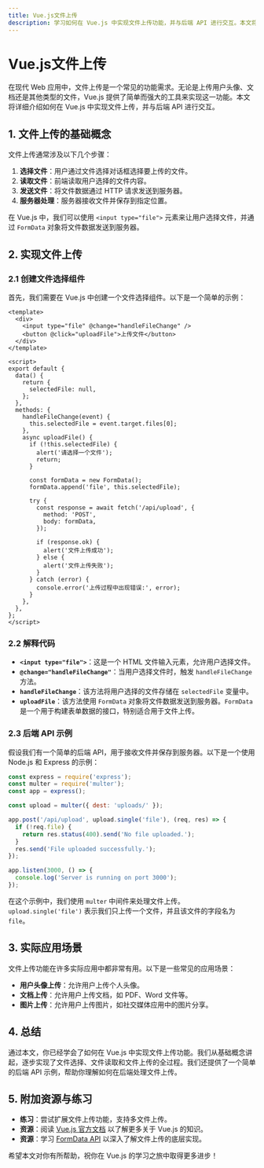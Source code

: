 ```yaml
---
title: Vue.js文件上传
description: 学习如何在 Vue.js 中实现文件上传功能，并与后端 API 进行交互。本文将从基础概念讲起，逐步引导你完成文件上传的实现。
---
```


# Vue.js文件上传

在现代 Web 应用中，文件上传是一个常见的功能需求。无论是上传用户头像、文档还是其他类型的文件，Vue.js 提供了简单而强大的工具来实现这一功能。本文将详细介绍如何在 Vue.js 中实现文件上传，并与后端 API 进行交互。

## 1. 文件上传的基础概念

文件上传通常涉及以下几个步骤：

1. **选择文件**：用户通过文件选择对话框选择要上传的文件。
2. **读取文件**：前端读取用户选择的文件内容。
3. **发送文件**：将文件数据通过 HTTP 请求发送到服务器。
4. **服务器处理**：服务器接收文件并保存到指定位置。

在 Vue.js 中，我们可以使用 `<input type="file">` 元素来让用户选择文件，并通过 `FormData` 对象将文件数据发送到服务器。

## 2. 实现文件上传

### 2.1 创建文件选择组件

首先，我们需要在 Vue.js 中创建一个文件选择组件。以下是一个简单的示例：

```vue
<template>
  <div>
    <input type="file" @change="handleFileChange" />
    <button @click="uploadFile">上传文件</button>
  </div>
</template>

<script>
export default {
  data() {
    return {
      selectedFile: null,
    };
  },
  methods: {
    handleFileChange(event) {
      this.selectedFile = event.target.files[0];
    },
    async uploadFile() {
      if (!this.selectedFile) {
        alert('请选择一个文件');
        return;
      }

      const formData = new FormData();
      formData.append('file', this.selectedFile);

      try {
        const response = await fetch('/api/upload', {
          method: 'POST',
          body: formData,
        });

        if (response.ok) {
          alert('文件上传成功');
        } else {
          alert('文件上传失败');
        }
      } catch (error) {
        console.error('上传过程中出现错误:', error);
      }
    },
  },
};
</script>
```

### 2.2 解释代码

- **`<input type="file">`**：这是一个 HTML 文件输入元素，允许用户选择文件。
- **`@change="handleFileChange"`**：当用户选择文件时，触发 `handleFileChange` 方法。
- **`handleFileChange`**：该方法将用户选择的文件存储在 `selectedFile` 变量中。
- **`uploadFile`**：该方法使用 `FormData` 对象将文件数据发送到服务器。`FormData` 是一个用于构建表单数据的接口，特别适合用于文件上传。

### 2.3 后端 API 示例

假设我们有一个简单的后端 API，用于接收文件并保存到服务器。以下是一个使用 Node.js 和 Express 的示例：

```javascript
const express = require('express');
const multer = require('multer');
const app = express();

const upload = multer({ dest: 'uploads/' });

app.post('/api/upload', upload.single('file'), (req, res) => {
  if (!req.file) {
    return res.status(400).send('No file uploaded.');
  }
  res.send('File uploaded successfully.');
});

app.listen(3000, () => {
  console.log('Server is running on port 3000');
});
```

在这个示例中，我们使用 `multer` 中间件来处理文件上传。`upload.single('file')` 表示我们只上传一个文件，并且该文件的字段名为 `file`。

## 3. 实际应用场景

文件上传功能在许多实际应用中都非常有用。以下是一些常见的应用场景：

- **用户头像上传**：允许用户上传个人头像。
- **文档上传**：允许用户上传文档，如 PDF、Word 文件等。
- **图片上传**：允许用户上传图片，如社交媒体应用中的图片分享。

## 4. 总结

通过本文，你已经学会了如何在 Vue.js 中实现文件上传功能。我们从基础概念讲起，逐步实现了文件选择、文件读取和文件上传的全过程。我们还提供了一个简单的后端 API 示例，帮助你理解如何在后端处理文件上传。

## 5. 附加资源与练习

- **练习**：尝试扩展文件上传功能，支持多文件上传。
- **资源**：阅读 [Vue.js 官方文档](https://vuejs.org/) 以了解更多关于 Vue.js 的知识。
- **资源**：学习 [FormData API](https://developer.mozilla.org/en-US/docs/Web/API/FormData) 以深入了解文件上传的底层实现。

希望本文对你有所帮助，祝你在 Vue.js 的学习之旅中取得更多进步！